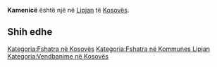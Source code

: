 {{Fshat në 
 | Emri                = Kamenicë
 | EmriAlt                = 
 | NAME_SHORT_FORM=      
 | NAME_GENERIC=      
 | NAME_SORT_NAME_RO=      KAMENICE
 | FULL_NAME_RO = Kamenicë
 | FULL_NAME_ND_RO=Kamenice
 | SORT_NAME_RG=KAMENICE
 | FULL_NAME_RG=Kamenicë
 | FULL_NAME_ND_RG=Kamenice
 | SRP_NAME_SHORT_FORM=      
 | SRP_NAME_GENERIC=      
 | SRP_NAME_SORT_NAME_RO=      
 | SRP_FULL_NAME_RO = 
 | SRP_FULL_NAME_ND_RO=
 | SRP_SORT_NAME_RG=
 | SRP_FULL_NAME_RG=
 | SRP_FULL_NAME_ND_RG=
 | Emri (Rasa dhanore) = 
 | Figura              = 
 | Shteti              = Kosovo
 | Komuna              = Lipjan
 | Kodi postar         = 
 | Sipërfaqja          = 

 | Popullsia           = 

 | Regj. i popullsisë  = 
 | Dend. e popullsisë  = 
 | Faqja zyrtare       = 
 <!--- Koordinatat ----> 
 | Gjerësia            = 43.201667
 | Gjatësia            = 20.679722
 | Lartësia            = 
}}
'''Kamenicë''' është një [[]] në [[Lipjan]] të [[Kosovës]].

<!-- == Gjeografia == -->
<!-- == Historia == -->
<!-- == Demografia == -->
== Shih edhe ==
{{Komuna Lipjan}}
{{Kosovo-Administrata-Cung}}

[[Kategoria:Fshatra në Kosovës]]
[[Kategoria:Fshatra në Kommunes Lipjan]]
[[Kategoria:Vendbanime në Kosovës]]